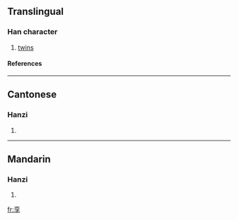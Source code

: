{{see|孿}}

==Translingual==
===Han character===
{{Han char|rn=39|rad=子|as=06|sn=9|four=|canj=卜金弓木 (YCND)}}
# [[twins]]
====References====
{{Han ref|kx=0279.191|hdz=21015.100|uh=5B6A|ud=23402}}
----
==Cantonese==
===Hanzi===
{{yue-hanzi|jyut=|y=lyun4}}
# {{defn|Cantonese}}
----
==Mandarin==
===Hanzi===
{{cmn-hanzi|tra=孿|pin=[[luán]] ([[luan2]])|wg=luan<sup>2</sup>}}
# {{defn|Mandarin}}

[[fr:孪]]